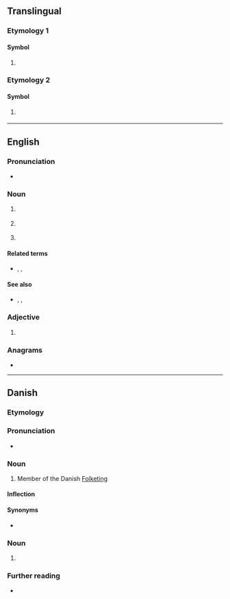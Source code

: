 {{also|mf|mF|.mf|M-F}}

==Translingual==

===Etymology 1===

====Symbol====
{{mul-symbol}}

# {{SI-unit-abb|mega|farad|[[electrical]] [[capacitance]]}}

===Etymology 2===

====Symbol====
{{mul-symbol}}

# {{ISO 3166|1|2|Collectivity of Saint Martin|Saint Martin|from=2007}}
#: {{syn|mul|MAF|qq1={{w|ISO 3166-1 alpha-3|alpha-3}}}}

----

==English==

===Pronunciation===
* {{audio|en|En-au-MF.ogg|Audio (AU)}}

===Noun===
{{en-noun|~}}

# {{lb|en|coarse|slang}} {{initialism of|en|motherfucker|dot=;}} {{n-g|also {{m|en|mf}}.}}
# {{lb|en|electronics}} {{initialism of|en|[[medium]] [[frequency]]}}
# {{lb|en|medicine}} {{abbreviation of|en|myelofibrosis}}

====Related terms====
* {{sense|electronics}} {{l|en|LF}}, {{l|en|HF}}, {{l|en|MW}}

====See also====
* {{sense|electronics}} {{l|en|RF}}, {{l|en|LW}}, {{l|en|SW}}

===Adjective===
{{en-adj|-}}

# {{lb|en|coarse|slang}} {{initialism of|en|motherfucking|dot=;}} {{n-g|also {{m|en|mf}}.}}

===Anagrams===
* {{anagrams|en|a=fm|F&M|FM}}

----

==Danish==

===Etymology===
{{initialism of|da|medlem af Folketinget||member of the Danish Folketing}}

===Pronunciation===
* {{IPA|da|/ɛmɛf/|[ˈɛmˈɛf]|[ɛmˈɛf]}}

===Noun===
{{da-noun|stem=MF'|en|er}}

# {{lb|da|politics}} Member of the Danish [[w:Folketing|Folketing]]

====Inflection====
{{da-noun-infl|stem=MF'|en|er|4=MF's}}

====Synonyms====
* {{l|da|folketingsmedlem}}

===Noun===
{{head|da|noun|head=MF ''or'' [[M/F]]}}

# {{abbreviation of|da|motorfærge}}

===Further reading===
* {{pedialite|lang=da}}